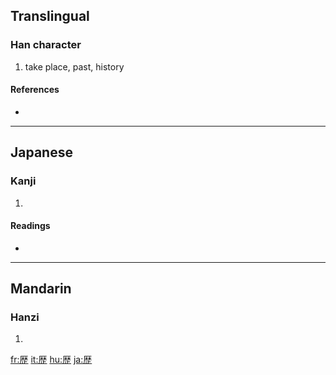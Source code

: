 {{see|歷}}
==Translingual==

===Han character===
{{Han char|rn=77|rad=止|as=10|sn=14|four=|canj=一木木一 (MDDM)}}

# take place, past, history

====References====
* {{Han ref|kx=0577.081|dkj=16334|hdz=21444.070|uh=6B74|ud=27508}}

----

==Japanese==

===Kanji===
{{ja-kanji|grade=4|rs=止10}}

# {{defn|Japanese}}

====Readings====
* {{ja-readings|on=[[れき]] (reki), [[りゃく]] (ryaku)|kun=[[へる]] (heru)}}

----

==Mandarin==

===Hanzi===
{{cmn-hanzi|pin=[[lì]] ([[li4]])|wg=li<sup>4</sup>}}

# {{defn|Mandarin}}

[[fr:歴]]
[[it:歴]]
[[hu:歴]]
[[ja:歴]]